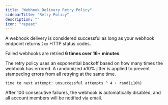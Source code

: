 ```yaml
---
title: "Webhook Delivery Retry Policy"
sidebarTitle: "Retry Policy"
description: ""
icon: "repeat"
---
```

A webhook delivery is considered successful as long as your webhook endpoint returns `2xx` HTTP status codes.

Failed webhooks are retried **6 times over 16+ minutes**.

The retry policy uses an exponential backoff based on how many times the webhook has errored.
A randomized ±10% jitter is applied to prevent stampeding errors from all retrying at the same time.

```
time to next attempt: unsuccessful attempts ^ 4 + rand(±10%)
```

<Warning>
After 100 consecutive failures, the webhook is automatically disabled, and all account members will be notified via email.
</Warning>